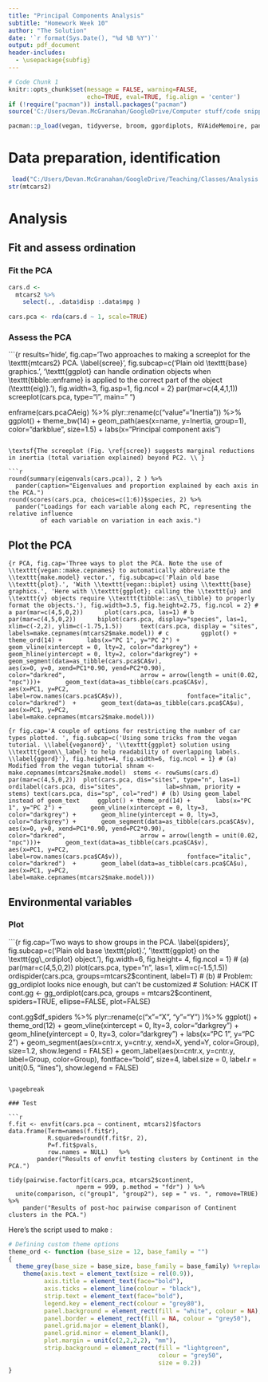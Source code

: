 ```yaml
---
title: "Principal Components Analysis"
subtitle: "Homework Week 10"
author: "The Solution"
date: '`r format(Sys.Date(), "%d %B %Y")`'
output: pdf_document
header-includes:
  - \usepackage{subfig}
---
```


```r
# Code Chunk 1
knitr::opts_chunk$set(message = FALSE, warning=FALSE, 
                      echo=TRUE, eval=TRUE, fig.align = 'center')
if (!require("pacman")) install.packages("pacman")
source('C:/Users/Devan.McGranahan/GoogleDrive/Computer stuff/code snippets/ggplot themes/theme_ord.R')
```

```r
pacman::p_load(vegan, tidyverse, broom, ggordiplots, RVAideMemoire, pander )
```

# Data preparation, identification


```r
 load("C:/Users/Devan.McGranahan/GoogleDrive/Teaching/Classes/Analysis of Ecosystems/compiled notes/AoE course materials/example datasets/mtcars2.Rdata")
str(mtcars2)

```

\begin{itemize}
\item Which variables look appropriate for inclusion in the site x species matrix (ordination data)?
\item[] \textsf{ The continuous variables \texttt{disp}\textendash \texttt{mpg} are good variables for a PCA. \\}

\item Which might be “environmental” variables to test?
\item[] \textsf{Any of the multi-level factor variables that have several items/level; \texttt{make.model} and \texttt{make} do not have enough levels to test variabilty.  \\}
\end{itemize}

\clearpage

# Analysis 

## Fit and assess ordination 

### Fit the PCA


```r
cars.d <- 
  mtcars2 %>%
    select(., .data$disp :.data$mpg )
 
cars.pca <- rda(cars.d ~ 1, scale=TRUE)
```

### Assess the PCA

```{r results='hide', fig.cap='Two approaches to making a screeplot for the \\texttt{mtcars2} PCA. \\label{scree}', fig.subcap=c('Plain old \\texttt{base} graphics.', '\\texttt{ggplot} can handle ordination objects when \\texttt{tibble::enframe} is applied to the correct part of the object (\\texttt{eig)}.'), fig.width=3, fig.asp=1, fig.ncol = 2}
par(mar=c(4,4,1,1)) 
screeplot(cars.pca, type="l", main=" ")
  
enframe(cars.pca$CA$eig) %>%
  plyr::rename(c("value"="Inertia")) %>%
ggplot() + theme_bw(14) + 
  geom_path(aes(x=name, y=Inertia, group=1), 
            color="darkblue", size=1.5) + 
  labs(x="Principal component axis")
```

\textsf{The screeplot (Fig. \ref{scree}) suggests marginal reductions in inertia (total variation explained) beyond PC2. \\ }

```r
round(summary(eigenvals(cars.pca)), 2 ) %>%
  pander(caption="Eigenvalues and proportion explained by each axis in the PCA.")
round(scores(cars.pca, choices=c(1:6))$species, 2) %>%
  pander("Loadings for each variable along each PC, representing the relative influence 
         of each variable on variation in each axis.")
```

\begin{itemize}
\item How much variation is explained by the first two axes (PCs) of the ordination? Would you consider this an acceptable amount?
\item[] \textsf{The first two axes (PC1 and PC2) cumulatively explain  89\% of the variation, well beyond the minimum acceptable 70\%, so yes, this seems a good ordination.   \\ }
\item Which variable(s) contribute the most to PC1 and PC2? Along PC1, do you suspect they are negatively or positively correlated? How can you tell?
\item[] \textsf{\texttt{disp} and \texttt{mpg} contribute the most to PC1, while \texttt{qsec} and \texttt{drat} contribute the most to PC2. Along PC1, \texttt{disp} and \texttt{mpg} have a negative relationship because their loadings are negative and positive, respectively. \\ }
\end{itemize}


\pagebreak 

## Plot the PCA

```{r PCA, fig.cap='Three ways to plot the PCA. Note the use of \\texttt{vegan::make.cepnames} to automatically abbreviate the \\texttt{make.model} vector.', fig.subcap=c('Plain old base \\texttt{plot}.', 'With \\texttt{vegan::biplot} using \\texttt{base} graphics.', 'Here with \\texttt{ggplot}; calling the \\texttt{u} and \\texttt{v} objects require \\texttt{tibble::as\\_tibble} to properly format the objects.'), fig.width=3.5, fig.height=2.75, fig.ncol = 2}
# a
par(mar=c(4,5,0,2)) 
    plot(cars.pca, las=1)
# b
par(mar=c(4,5,0,2)) 
    biplot(cars.pca, display="species", las=1,
           xlim=c(-2,2), ylim=c(-1.75,1.5))
    text(cars.pca, display = "sites", 
         labels=make.cepnames(mtcars2$make.model))
# c    
    ggplot() + theme_ord(14) +
      labs(x="PC 1", y="PC 2") + 
      geom_vline(xintercept = 0, lty=2, color="darkgrey") +
      geom_hline(yintercept = 0, lty=2, color="darkgrey") +
      geom_segment(data=as_tibble(cars.pca$CA$v), 
                   aes(x=0, y=0, xend=PC1*0.90, yend=PC2*0.90), 
                   color="darkred", 
                   arrow = arrow(length = unit(0.02, "npc")))+
      geom_text(data=as_tibble(cars.pca$CA$v), 
                aes(x=PC1, y=PC2, 
                    label=row.names(cars.pca$CA$v)), 
                fontface="italic", color="darkred")  +
      geom_text(data=as_tibble(cars.pca$CA$u), 
                aes(x=PC1, y=PC2,
                    label=make.cepnames(mtcars2$make.model))) 
```

\clearpage

\begin{itemize}
\item True or False: The site scores are a mess.
\item[] \textsf{True! \\}
\item What might be done to improve this?
\item[] \textsf{A plot that excludes less-important or overlapping site scores would be easier to read. \\}
\end{itemize}

\textsf{\textbf{One option}: The \texttt{vegan} tutorial provides some solutions to plot labels that give priority to more-important rows (Fig. \ref{veganord}). \\}

\textsf{\textbf{Another option}: Using \texttt{geom\_label} instead of \texttt{geom\_text} helps with the readability of overlapping labels (Fig. \ref{ggord}). \\ }

```{r fig.cap='A couple of options for restricting the number of car types plotted. ', fig.subcap=c('Using some tricks from the vegan tutorial. \\label{veganord}', '\\texttt{ggplot} solution using \\texttt{geom\\_label} to help readability of overlapping labels. \\label{ggord}'), fig.height=4, fig.width=6, fig.ncol = 1}
# (a) Modified from the vegan tutorial
shnam <- make.cepnames(mtcars2$make.model)
 stems <- rowSums(cars.d) 
par(mar=c(4,5,0,2)) 
plot(cars.pca, dis="sites", type="n", las=1) 
ordilabel(cars.pca, dis="sites", 
          lab=shnam, priority = stems)
text(cars.pca, dis="sp", col="red")
# (b) Using geom_label instead of geom_text
    ggplot() + theme_ord(14) +
      labs(x="PC 1", y="PC 2") + 
      geom_vline(xintercept = 0, lty=3, color="darkgrey") +
      geom_hline(yintercept = 0, lty=3, color="darkgrey") +
      geom_segment(data=as_tibble(cars.pca$CA$v), 
                   aes(x=0, y=0, xend=PC1*0.90, yend=PC2*0.90), 
                   color="darkred", 
                   arrow = arrow(length = unit(0.02, "npc")))+
      geom_text(data=as_tibble(cars.pca$CA$v), 
                aes(x=PC1, y=PC2, 
                    label=row.names(cars.pca$CA$v)), 
                fontface="italic", color="darkred")  +
      geom_label(data=as_tibble(cars.pca$CA$u), 
                aes(x=PC1, y=PC2,
                    label=make.cepnames(mtcars2$make.model))) 
```

\pagebreak

## Environmental variables

### Plot 

```{r fig.cap='Two ways to show groups in the PCA. \\label{spiders}', fig.subcap=c('Plain old base \\texttt{plot}.', '\\texttt{ggplot} on the \\texttt{gg\\_ordiplot} object.'), fig.width=6, fig.height= 4, fig.ncol = 1}
# (a) 
par(mar=c(4,5,0,2))
plot(cars.pca, type="n", las=1, 
     xlim=c(-1.5,1.5))
ordispider(cars.pca, groups=mtcars2$continent, label=T)
# (b)
# Problem: gg_ordiplot looks nice enough, but can't be customized
# Solution: HACK IT
cont.gg <- gg_ordiplot(cars.pca, groups = mtcars2$continent, 
            spiders=TRUE, ellipse=FALSE, plot=FALSE) 

cont.gg$df_spiders %>% 
  plyr::rename(c("x"="X", 
                 "y"="Y") )%>%
  ggplot() + theme_ord(12) +
  geom_vline(xintercept = 0, lty=3, color="darkgrey") +
  geom_hline(yintercept = 0, lty=3, color="darkgrey") +
  labs(x="PC 1", y="PC 2") +
  geom_segment(aes(x=cntr.x, y=cntr.y,
                   xend=X, yend=Y, color=Group), 
               size=1.2, show.legend = FALSE) +
  geom_label(aes(x=cntr.x, y=cntr.y, 
                 label=Group, color=Group), 
             fontface="bold", size=4,
             label.size = 0, 
             label.r = unit(0.5, "lines"), 
             show.legend = FALSE)
```

\pagebreak 

### Test 

```r
f.fit <- envfit(cars.pca ~ continent, mtcars2)$factors
data.frame(Term=names(f.fit$r), 
           R.squared=round(f.fit$r, 2),
           P=f.fit$pvals, 
           row.names = NULL)   %>%
        pander("Results of envfit testing clusters by Continent in the PCA.")

tidy(pairwise.factorfit(cars.pca, mtcars2$continent, 
                   nperm = 999, p.method = "fdr") ) %>%
  unite(comparison, c("group1", "group2"), sep = " vs. ", remove=TRUE) %>%
    pander("Results of post-hoc pairwise comparison of Continent clusters in the PCA.") 
```

\textsf{Cars group by continent of origin, with significant differences between North American cars and those from both Asia and Europe. Most of this variability lies along the first axis (PC 1). }
\newpage 

Here's the script used to make \texttt{theme\_ord}: 


```r
# Defining custom theme options
theme_ord <- function (base_size = 12, base_family = "") 
{
  theme_grey(base_size = base_size, base_family = base_family) %+replace% 
    theme(axis.text = element_text(size = rel(0.9)), 
          axis.title = element_text(face="bold"),
          axis.ticks = element_line(colour = "black"), 
          strip.text = element_text(face="bold"),
          legend.key = element_rect(colour = "grey80"), 
          panel.background = element_rect(fill = "white", colour = NA), 
          panel.border = element_rect(fill = NA, colour = "grey50"), 
          panel.grid.major = element_blank(), 
          panel.grid.minor = element_blank(), 
          plot.margin = unit(c(2,2,2,2), "mm"), 
          strip.background = element_rect(fill = "lightgreen", 
                                          colour = "grey50",
                                          size = 0.2)) 
}
```